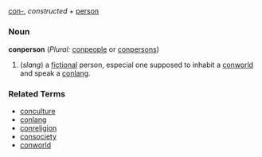 =={{en}}==
[[con-]], ''constructed'' + [[person]]
===Noun===
'''conperson''' (''Plural:'' [[conpeople]] or [[conpersons]])

#(''slang'') a [[fictional]] person, especial one supposed to inhabit a [[conworld]] and speak a [[conlang]].

===Related Terms===
*[[conculture]]
*[[conlang]]
*[[conreligion]]
*[[consociety]]
*[[conworld]]